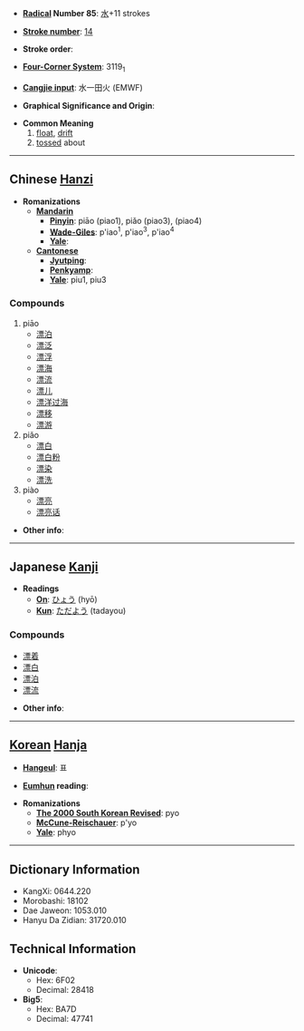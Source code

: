 * '''[[Wiktionary:Chinese radical index| Radical]] Number 85''': [[Wiktionary:Chinese radical index 水|水]]+11 strokes

* '''[[Wiktionary:Chinese total strokes index|Stroke number]]''': [[Wiktionary:Chinese total strokes index 14|14]]

* '''Stroke order''': 

* '''[[Wiktionary:Chinese four corner index|Four-Corner System]]''': 3119<sub>1</sub>

* '''[[Wiktionary:Chinese Cangjie index|Cangjie input]]''': 水一田火 (EMWF)

* '''Graphical Significance and Origin''': 

* '''Common Meaning'''
*# [[float]], [[drift]]
*# [[toss]]ed about


----

== Chinese [[Hanzi]] ==

* '''Romanizations'''
** '''[[Mandarin]]'''
*** '''[[Pinyin]]''': piāo (piao1), piǎo (piao3),  (piao4)
*** '''[[Wade-Giles]]''': p'iao<sup>1</sup>, p'iao<sup>3</sup>, p'iao<sup>4</sup>
*** '''[[Yale]]''': 
** '''[[Cantonese]]'''
*** '''[[Jyutping]]''':
*** '''[[Penkyamp]]''': 
*** '''[[Yale]]''': piu1, piu3

===Compounds===
#piāo
#*[[漂泊]]
#*[[漂泛]]
#*[[漂浮]]
#*[[漂海]]
#*[[漂流]]
#*[[漂儿]]
#*[[漂洋过海]]
#*[[漂移]]
#*[[漂游]]
#piǎo
#*[[漂白]]
#*[[漂白粉]]
#*[[漂染]]
#*[[漂洗]]
#piào
#*[[漂亮]]
#*[[漂亮话]]

* '''Other info''': 

----

== Japanese [[Kanji]] ==

* '''Readings'''
** '''[[On]]''': [[ひょう]] (hyō)
** '''[[Kun]]''': [[ただよう]] (tadayou)

===Compounds===
*[[漂着]]
*[[漂白]]
*[[漂泊]]
*[[漂流]]

* '''Other info''': 

----

== [[Korean]] [[Hanja]] ==

* '''[[Hangeul]]''': 표

* '''[[Eumhun]] reading''': 

* '''Romanizations'''
** '''[[The 2000 South Korean Revised Romanization|The 2000 South Korean Revised]]''': pyo
** '''[[McCune-Reischauer]]''': p'yo
** '''[[Yale]]''': phyo

----

== Dictionary Information ==

* KangXi: 0644.220
* Morobashi: 18102
* Dae Jaweon: 1053.010
* Hanyu Da Zidian: 31720.010

== Technical Information ==

* '''Unicode''':
** Hex: 6F02
** Decimal: 28418
* '''Big5''':
** Hex: BA7D
** Decimal: 47741